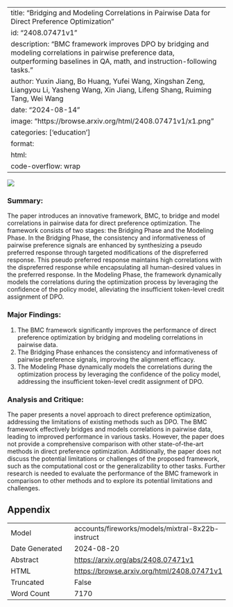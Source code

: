 
---
title: "Bridging and Modeling Correlations in Pairwise Data for Direct Preference Optimization"
id: "2408.07471v1"
description: "BMC framework improves DPO by bridging and modeling correlations in pairwise preference data, outperforming baselines in QA, math, and instruction-following tasks."
author: Yuxin Jiang, Bo Huang, Yufei Wang, Xingshan Zeng, Liangyou Li, Yasheng Wang, Xin Jiang, Lifeng Shang, Ruiming Tang, Wei Wang
date: "2024-08-14"
image: "https://browse.arxiv.org/html/2408.07471v1/x1.png"
categories: ['education']
format:
  html:
    code-overflow: wrap
---

![](https://browse.arxiv.org/html/2408.07471v1/x1.png)

### Summary:

The paper introduces an innovative framework, BMC, to bridge and model correlations in pairwise data for direct preference optimization. The framework consists of two stages: the Bridging Phase and the Modeling Phase. In the Bridging Phase, the consistency and informativeness of pairwise preference signals are enhanced by synthesizing a pseudo preferred response through targeted modifications of the dispreferred response. This pseudo preferred response maintains high correlations with the dispreferred response while encapsulating all human-desired values in the preferred response. In the Modeling Phase, the framework dynamically models the correlations during the optimization process by leveraging the confidence of the policy model, alleviating the insufficient token-level credit assignment of DPO.

### Major Findings:

1. The BMC framework significantly improves the performance of direct preference optimization by bridging and modeling correlations in pairwise data.
2. The Bridging Phase enhances the consistency and informativeness of pairwise preference signals, improving the alignment efficacy.
3. The Modeling Phase dynamically models the correlations during the optimization process by leveraging the confidence of the policy model, addressing the insufficient token-level credit assignment of DPO.

### Analysis and Critique:

The paper presents a novel approach to direct preference optimization, addressing the limitations of existing methods such as DPO. The BMC framework effectively bridges and models correlations in pairwise data, leading to improved performance in various tasks. However, the paper does not provide a comprehensive comparison with other state-of-the-art methods in direct preference optimization. Additionally, the paper does not discuss the potential limitations or challenges of the proposed framework, such as the computational cost or the generalizability to other tasks. Further research is needed to evaluate the performance of the BMC framework in comparison to other methods and to explore its potential limitations and challenges.

## Appendix

|          |          |
|----------|----------|
| Model     | accounts/fireworks/models/mixtral-8x22b-instruct       |
| Date Generated     | 2024-08-20       |
| Abstract | [https://arxiv.org/abs/2408.07471v1](https://arxiv.org/abs/2408.07471v1)        |
| HTML     | [https://browse.arxiv.org/html/2408.07471v1](https://browse.arxiv.org/html/2408.07471v1)       |
| Truncated       | False       |
| Word Count       | 7170       |